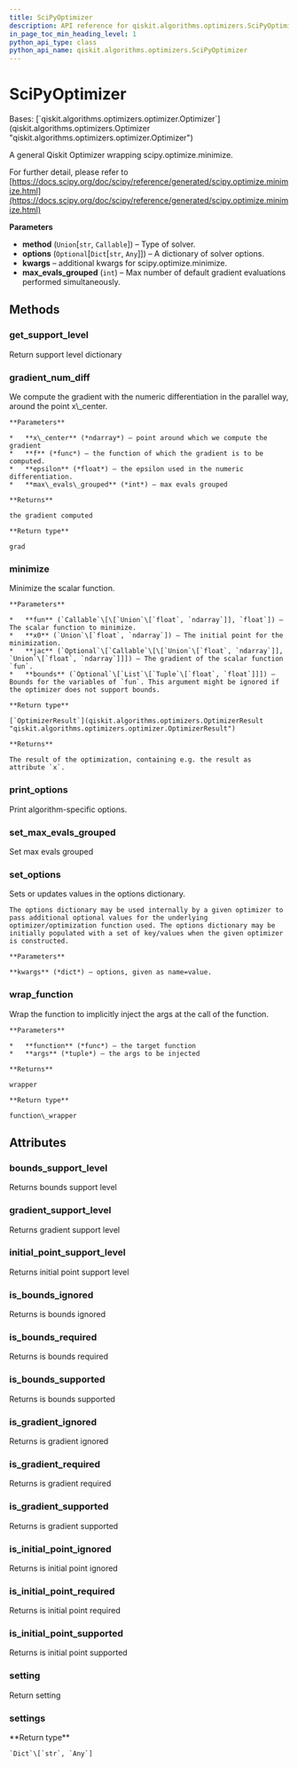 ```yaml
---
title: SciPyOptimizer
description: API reference for qiskit.algorithms.optimizers.SciPyOptimizer
in_page_toc_min_heading_level: 1
python_api_type: class
python_api_name: qiskit.algorithms.optimizers.SciPyOptimizer
---
```


# SciPyOptimizer

<Class id="qiskit.algorithms.optimizers.SciPyOptimizer" github="https://github.com/qiskit/qiskit/tree/stable/0.21/qiskit/algorithms/optimizers/scipy_optimizer.py" signature="SciPyOptimizer(method, options=None, max_evals_grouped=1, **kwargs)">
  Bases: [`qiskit.algorithms.optimizers.optimizer.Optimizer`](qiskit.algorithms.optimizers.Optimizer "qiskit.algorithms.optimizers.optimizer.Optimizer")

  A general Qiskit Optimizer wrapping scipy.optimize.minimize.

  For further detail, please refer to [https://docs.scipy.org/doc/scipy/reference/generated/scipy.optimize.minimize.html](https://docs.scipy.org/doc/scipy/reference/generated/scipy.optimize.minimize.html)

  **Parameters**

  *   **method** (`Union`\[`str`, `Callable`]) – Type of solver.
  *   **options** (`Optional`\[`Dict`\[`str`, `Any`]]) – A dictionary of solver options.
  *   **kwargs** – additional kwargs for scipy.optimize.minimize.
  *   **max\_evals\_grouped** (`int`) – Max number of default gradient evaluations performed simultaneously.

  ## Methods

  ### get\_support\_level

  <Function id="qiskit.algorithms.optimizers.SciPyOptimizer.get_support_level" name="get_support_level" signature="SciPyOptimizer.get_support_level()">
    Return support level dictionary
  </Function>

  ### gradient\_num\_diff

  <Function id="qiskit.algorithms.optimizers.SciPyOptimizer.gradient_num_diff" name="gradient_num_diff" signature="static SciPyOptimizer.gradient_num_diff(x_center, f, epsilon, max_evals_grouped=1)">
    We compute the gradient with the numeric differentiation in the parallel way, around the point x\_center.

    **Parameters**

    *   **x\_center** (*ndarray*) – point around which we compute the gradient
    *   **f** (*func*) – the function of which the gradient is to be computed.
    *   **epsilon** (*float*) – the epsilon used in the numeric differentiation.
    *   **max\_evals\_grouped** (*int*) – max evals grouped

    **Returns**

    the gradient computed

    **Return type**

    grad
  </Function>

  ### minimize

  <Function id="qiskit.algorithms.optimizers.SciPyOptimizer.minimize" name="minimize" signature="SciPyOptimizer.minimize(fun, x0, jac=None, bounds=None)">
    Minimize the scalar function.

    **Parameters**

    *   **fun** (`Callable`\[\[`Union`\[`float`, `ndarray`]], `float`]) – The scalar function to minimize.
    *   **x0** (`Union`\[`float`, `ndarray`]) – The initial point for the minimization.
    *   **jac** (`Optional`\[`Callable`\[\[`Union`\[`float`, `ndarray`]], `Union`\[`float`, `ndarray`]]]) – The gradient of the scalar function `fun`.
    *   **bounds** (`Optional`\[`List`\[`Tuple`\[`float`, `float`]]]) – Bounds for the variables of `fun`. This argument might be ignored if the optimizer does not support bounds.

    **Return type**

    [`OptimizerResult`](qiskit.algorithms.optimizers.OptimizerResult "qiskit.algorithms.optimizers.optimizer.OptimizerResult")

    **Returns**

    The result of the optimization, containing e.g. the result as attribute `x`.
  </Function>

  ### print\_options

  <Function id="qiskit.algorithms.optimizers.SciPyOptimizer.print_options" name="print_options" signature="SciPyOptimizer.print_options()">
    Print algorithm-specific options.
  </Function>

  ### set\_max\_evals\_grouped

  <Function id="qiskit.algorithms.optimizers.SciPyOptimizer.set_max_evals_grouped" name="set_max_evals_grouped" signature="SciPyOptimizer.set_max_evals_grouped(limit)">
    Set max evals grouped
  </Function>

  ### set\_options

  <Function id="qiskit.algorithms.optimizers.SciPyOptimizer.set_options" name="set_options" signature="SciPyOptimizer.set_options(**kwargs)">
    Sets or updates values in the options dictionary.

    The options dictionary may be used internally by a given optimizer to pass additional optional values for the underlying optimizer/optimization function used. The options dictionary may be initially populated with a set of key/values when the given optimizer is constructed.

    **Parameters**

    **kwargs** (*dict*) – options, given as name=value.
  </Function>

  ### wrap\_function

  <Function id="qiskit.algorithms.optimizers.SciPyOptimizer.wrap_function" name="wrap_function" signature="static SciPyOptimizer.wrap_function(function, args)">
    Wrap the function to implicitly inject the args at the call of the function.

    **Parameters**

    *   **function** (*func*) – the target function
    *   **args** (*tuple*) – the args to be injected

    **Returns**

    wrapper

    **Return type**

    function\_wrapper
  </Function>

  ## Attributes

  ### bounds\_support\_level

  <Attribute id="qiskit.algorithms.optimizers.SciPyOptimizer.bounds_support_level" name="bounds_support_level">
    Returns bounds support level
  </Attribute>

  ### gradient\_support\_level

  <Attribute id="qiskit.algorithms.optimizers.SciPyOptimizer.gradient_support_level" name="gradient_support_level">
    Returns gradient support level
  </Attribute>

  ### initial\_point\_support\_level

  <Attribute id="qiskit.algorithms.optimizers.SciPyOptimizer.initial_point_support_level" name="initial_point_support_level">
    Returns initial point support level
  </Attribute>

  ### is\_bounds\_ignored

  <Attribute id="qiskit.algorithms.optimizers.SciPyOptimizer.is_bounds_ignored" name="is_bounds_ignored">
    Returns is bounds ignored
  </Attribute>

  ### is\_bounds\_required

  <Attribute id="qiskit.algorithms.optimizers.SciPyOptimizer.is_bounds_required" name="is_bounds_required">
    Returns is bounds required
  </Attribute>

  ### is\_bounds\_supported

  <Attribute id="qiskit.algorithms.optimizers.SciPyOptimizer.is_bounds_supported" name="is_bounds_supported">
    Returns is bounds supported
  </Attribute>

  ### is\_gradient\_ignored

  <Attribute id="qiskit.algorithms.optimizers.SciPyOptimizer.is_gradient_ignored" name="is_gradient_ignored">
    Returns is gradient ignored
  </Attribute>

  ### is\_gradient\_required

  <Attribute id="qiskit.algorithms.optimizers.SciPyOptimizer.is_gradient_required" name="is_gradient_required">
    Returns is gradient required
  </Attribute>

  ### is\_gradient\_supported

  <Attribute id="qiskit.algorithms.optimizers.SciPyOptimizer.is_gradient_supported" name="is_gradient_supported">
    Returns is gradient supported
  </Attribute>

  ### is\_initial\_point\_ignored

  <Attribute id="qiskit.algorithms.optimizers.SciPyOptimizer.is_initial_point_ignored" name="is_initial_point_ignored">
    Returns is initial point ignored
  </Attribute>

  ### is\_initial\_point\_required

  <Attribute id="qiskit.algorithms.optimizers.SciPyOptimizer.is_initial_point_required" name="is_initial_point_required">
    Returns is initial point required
  </Attribute>

  ### is\_initial\_point\_supported

  <Attribute id="qiskit.algorithms.optimizers.SciPyOptimizer.is_initial_point_supported" name="is_initial_point_supported">
    Returns is initial point supported
  </Attribute>

  ### setting

  <Attribute id="qiskit.algorithms.optimizers.SciPyOptimizer.setting" name="setting">
    Return setting
  </Attribute>

  ### settings

  <Attribute id="qiskit.algorithms.optimizers.SciPyOptimizer.settings" name="settings">
    **Return type**

    `Dict`\[`str`, `Any`]
  </Attribute>
</Class>

